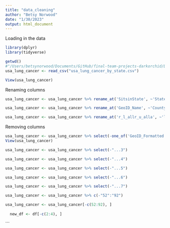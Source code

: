 ```yaml
---
title: "data_cleaning"
author: "Betsy Norwood"
date: "1/30/2023"
output: html_document
---
```


Loading in the data 
```r
library(dplyr)
library(tidyverse)

getwd()
#"/Users/betsynorwood/Documents/GitHub/final-team-projects-darkorchid/DarkOrchid/Norwood"
usa_lung_cancer <- read_csv("usa_lung_cancer_by_state.csv")

View(usa_lung_cancer)


```

Renaming columns 
```r

usa_lung_cancer <- usa_lung_cancer %>% rename_at('SitsinState', ~'State') 

usa_lung_cancer <- usa_lung_cancer %>% rename_at('GeoID_Name', ~'County')

usa_lung_cancer <- usa_lung_cancer %>% rename_at('r_l_allr_u_alla', ~'lung_cancer_per_100000')

```

Removing columns 
```r

usa_lung_cancer <- usa_lung_cancer %>% select(-one_of('GeoID_Formatted', 'Source', 'Location', 'GeoID_Description', 'GeoVintage'))
View(usa_lung_cancer)

usa_lung_cancer <- usa_lung_cancer %>% select(-"...3")

usa_lung_cancer <- usa_lung_cancer %>% select(-"...4")

usa_lung_cancer <- usa_lung_cancer %>% select(-"...5")

usa_lung_cancer <- usa_lung_cancer %>% select(-"...6")

usa_lung_cancer <- usa_lung_cancer %>% select(-"...7")

usa_lung_cancer <- usa_lung_cancer %>% c(-"52":"92")

usa_lung_cancer <- usa_lung_cancer[-c(52:92), ]
  
  new_df <- df[-c(2:4), ]


```

```
